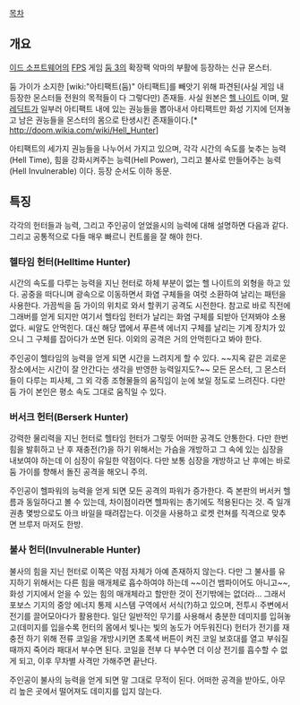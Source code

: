 [[목차]]
== 개요 ==
[[이드 소프트웨어]]의 [[FPS]] 게임 [[둠 3]]의 확장팩 악마의 부활에 등장하는 신규 몬스터.

둠 가이가 소지한 [wiki:"아티팩트(둠)" 아티팩트]를 빼앗기 위해 파견된(사실 게임 내 등장한 몬스터들 전원의 목적들이 다 그렇다만) 존재들. 사실 원본은 [[헬 나이트]] 이며, [[말레딕트]]가 일부러 아티팩트 내에 있는 권능들을 뽑아내서 아티팩트만 화성 기지에 던져놓고 남은 권능들을 몬스터의 몸으로 탄생시킨 존재들이다.[* http://doom.wikia.com/wiki/Hell_Hunter] 

아티팩트의 세가지 권능들을 나누어서 가지고 있으며, 각각 시간의 속도를 늦추는 능력(Hell Time), 힘을 강화시켜주는 능력(Hell Power), 그리고 불사로 만들어주는 능력(Hell Invulnerable) 이다. 등장 순서도 이하 동문. 

== 특징 ==
각각의 헌터들과 능력, 그리고 주인공이 얻었을시의 능력에 대해 설명하면 다음과 같다. 그리고 공통적으로 다들 매우 빠르니 컨트롤을 잘 해야 한다.

=== 헬타임 헌터(Helltime Hunter) ===
시간의 속도를 다루는 능력을 지닌 헌터로 하체 부분이 없는 헬 나이트의 외형을 하고 있다. 공중을 떠다니며 광속으로 이동하면서 화염 구체들을 여럿 소환하여 날리는 패턴을 사용한다. 가끔씩을 둠 가이의 위치로 와서 할퀴기 공격도 시전한다. 참고로 바로 직전에 그래버를 얻게 되지만 여기서 헬타임 헌터가 날리는 화염 구체를 되받아 던져봐야 소용 없다. 씨알도 안먹힌다. 대신 해당 맵에서 푸른색 에너지 구체를 날리는 기계 장치가 있으니 그 구체를 잡아다가 쏘면 된다. 이외의 공격은 거의 안먹힌다고 봐야 한다.

주인공이 헬타임의 능력을 얻게 되면 시간을 느려지게 할 수 있다. ~~지옥 같은 괴로운 장소에서는 시간이 잘 안간다는 생각을 반영한 능력일지도?~~ 모든 몬스터, 그 몬스터들이 다루는 피사체, 그 외 각종 조형물들의 움직임이 눈에 보일 정도로 느려진다. 다만 둠 가이 본인은 평소 속도 그대로 움직일 수 있다. 

=== 버서크 헌터(Berserk Hunter) ===
강력한 물리력을 지닌 헌터로 헬타임 헌터가 그렇듯 어떠한 공격도 안통한다. 다만 한번 힘을 발휘하고 난 후 재충전(?)을 하기 위해서는 가슴을 개방하고 그 속에 있는 심장을 내보여야 하는데 이 심장이 유일한 약점이다. 다만 보통 심장을 개방하고 난 후에는 바로 둠 가이를 향해서 돌진 공격을 해오니 주의. 

주인공이 헬파워의 능력을 얻게 되면 모든 공격의 파워가 증가한다. 즉 본판의 버서커 헬름과 동일하다고 볼 수 있는데, 차이점이라면 헬파워는 총기에도 적용된다는 것. 즉 일개 권총 몇방으로도 아크 바일을 때려잡는다. 이것을 사용하고 로켓 런쳐를 직격으로 맞추면 브루저 마저도 한방. 

=== 불사 헌터(Invulnerable Hunter) ===
불사의 힘을 지닌 헌터로 이쪽은 약점 자체가 아예 존재하지 않는다. 다만 그 불사를 유지하기 위해서는 다른 힘을 매개체로 흡수하여야 하는데 ~~이건 뱀파이어도 아니고~~, 화성 기지에서 얻을 수 있는 힘의 매개체라고 할만한 것이 전기밖에는 없더라... 그래서 포보스 기지의 중앙 에너지 통제 시스템 구역에서 서식(?)하고 있으며, 전투시 주변에서 전기를 끌어모아다가 활용한다. 일단 일반적인 무기를 사용해서 충분한 데미지를 입혀놓고(데미지를 입을수록 헌터의 몸에서 빛나는 빛의 농도가 어두워진다) 헌터가 전기를 재충전 하기 위해 전류 코일을 개방시키면 초록색 버튼이 켜진 코일 보호대를 열고 부숴질때까지 죽어라 패대서 부수면 된다. 코일을 전부 다 부수면 더 이상 전기를 흡수할 수 없게 되고, 이후 무차별 사격만 가해주면 끝난다. 

주인공이 불사의 능력을 얻게 되면 말 그대로 무적이 된다. 어떠한 공격을 받아도, 아무리 높은 곳에서 떨어져도 데미지를 입지 않는다. 

